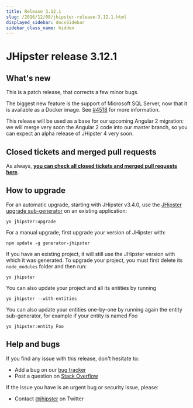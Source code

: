 ```yaml
---
title: Release 3.12.1
slug: /2016/12/08/jhipster-release-3.12.1.html
displayed_sidebar: docsSidebar
sidebar_class_name: hidden
---
```


JHipster release 3.12.1
==================

What's new
----------

This is a patch release, that corrects a few minor bugs.

The biggest new feature is the support of Microsoft SQL Server, now that it is available as a Docker image. See [#4518](https://github.com/jhipster/generator-jhipster/issues/4518) for more information.

This release will be used as a base for our upcoming Angular 2 migration: we will merge very soon the Angular 2 code into our master branch, so you can expect an alpha release of JHipster 4 very soon.

Closed tickets and merged pull requests
------------
As always, __[you can check all closed tickets and merged pull requests here](https://github.com/jhipster/generator-jhipster/issues?q=milestone%3A3.12.1+is%3Aclosed)__.

How to upgrade
------------

For an automatic upgrade, starting with JHipster v3.4.0, use the [JHipster upgrade sub-generator](/upgrading-an-application/) on an existing application:

```
yo jhipster:upgrade
```

For a manual upgrade, first upgrade your version of JHipster with:

```
npm update -g generator-jhipster
```

If you have an existing project, it will still use the JHipster version with which it was generated.
To upgrade your project, you must first delete its `node_modules` folder and then run:

```
yo jhipster
```

You can also update your project and all its entities by running

```
yo jhipster --with-entities
```

You can also update your entities one-by-one by running again the entity sub-generator, for example if your entity is named _Foo_

```
yo jhipster:entity Foo
```

Help and bugs
--------------

If you find any issue with this release, don't hesitate to:

- Add a bug on our [bug tracker](https://github.com/jhipster/generator-jhipster/issues?state=open)
- Post a question on [Stack Overflow](http://stackoverflow.com/tags/jhipster/info)

If the issue you have is an urgent bug or security issue, please:

- Contact [@jhipster](https://twitter.com/jhipster) on Twitter
